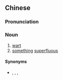 {{also|赘疣}}
==Chinese==
{{zh-forms|s=赘疣}}

===Pronunciation===
{{zh-pron
|m=zhuìyóu
|c=zeoi6 jau4
|mn=qz,xm,zz:chòe-iû
|cat=n
}}

===Noun===
{{zh-noun}}

# [[wart]]
# [[something]] [[superfluous]]

====Synonyms====
* {{sense|wart}} {{zh-l|瘊子}}, {{zh-l|肉贅}}, {{zh-l|疣}}, {{zh-l|贅瘤}}